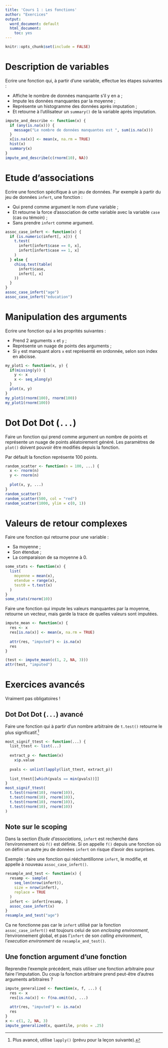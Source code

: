 ```yaml
---
title: 'Cours 1 : Les fonctions'
author: "Exercices"
output:
  word_document: default
  html_document:
    toc: yes
---
```


```r
knitr::opts_chunk$set(include = FALSE)
```

# Description de variables

Ecrire une fonction qui, à partir d'une variable, effectue les étapes suivantes :

  * Affiche le nombre de données manquante s'il y en a ;
  * Impute les données manquantes par la moyenne ;
  * Représente un histogramme des données après imputation ;
  * Et retourne à l'utilisateur un `summary()` de la variable après imputation.
  
```r
impute_and_describe <- function(x) {
  if (any(is.na(x))) {
    message("Le nombre de données manquantes est ", sum(is.na(x)))
  }
  x[is.na(x)] <- mean(x, na.rm = TRUE)
  hist(x)
  summary(x)
}
impute_and_describe(c(rnorm(10), NA))
```

# Etude d'associations

Ecrire une fonction spécifique à un jeu de données. Par exemple à partir du jeu de données `infert`, une fonction :

  * Qui prend comme argument le nom d'une variable ;
  * Et retourne la force d'association de cette variable avec la variable `case` (cas ou témoin) ;
  * Sans prendre `infert` comme argument.

```r
assoc_case_infert <- function(x) {
  if (is.numeric(infert[, x])) {
    t.test(
      infert[infert$case == 0, x],
      infert[infert$case == 1, x]
    )
  } else {
    chisq.test(table(
      infert$case,
      infert[, x]
    ))
  }
}
assoc_case_infert("age")
assoc_case_infert("education")
```

# Manipulation des arguments

Ecrire une fonction qui a les proprités suivantes :

  * Prend 2 arguments `x` et `y` ;
  * Représente un nuage de points des arguments ;
  * Si `y` est manquant alors `x` est représenté en ordonnée, selon son index en abcisse.
  
```r
my_plot1 <- function(x, y) {
  if(missing(y)) {
    y <- x
    x <- seq_along(y)
  }
  plot(x, y)
}
my_plot1(rnorm(100), rnorm(100))
my_plot1(rnorm(100))
```

# Dot Dot Dot (`...`)

Faire un fonction qui prend comme argument un nombre de points et représente un nuage de points aléatoirement généré. Les paramètres de `plot()` doivent pouvoir être modifiés depuis la fonction.

Par défault la fonction représente 100 points.

```r
random_scatter <- function(n = 100, ...) {
  x <- rnorm(n)
  y <- rnorm(n)
  
  plot(x, y, ...)
}
random_scatter()
random_scatter(500, col = "red")
random_scatter(1000, ylim = c(0, 1))
```

# Valeurs de retour complexes 

Faire une fonction qui retourne pour une variable :

  * Sa moyenne ;
  * Son étendue ;
  * La comparaison de sa moyenne à 0.
  
```r
some_stats <- function(x) {
  list(
    moyenne = mean(x),
    etendue = range(x),
    test0 = t.test(x)
  )
}
some_stats(rnorm(10))
```

Faire une fonction qui impute les valeurs manquantes par la moyenne, retourne un vecteur, mais garde la trace de quelles valeurs sont imputées.

```r
impute_mean <- function(x) {
  res <- x
  res[is.na(x)] <- mean(x, na.rm = TRUE)
  
  attr(res, "imputed") <- is.na(x)
  res
}

(test <- impute_mean(c(1, 2, NA, 3)))
attr(test, "imputed")
```

# Exercices avancés

Vraiment pas obligatoires !

## Dot Dot Dot (`...`) avancé

Faire une fonction qui à partir d'un nombre arbitraire de `t.test()` retourne le plus significatif.^[Plus avancé, utilise `lapply()` (prévu pour la leçon suivante).]

```r
most_signif_ttest <- function(...) {
  list_ttest <- list(...)
  
  extract_p <- function(x)
    x$p.value
  
  pvals <- unlist(lapply(list_ttest, extract_p))
  
  list_ttest[[which(pvals == min(pvals))]]
}
most_signif_ttest(
  t.test(rnorm(10), rnorm(10)),
  t.test(rnorm(10), rnorm(10)),
  t.test(rnorm(10), rnorm(10)),
  t.test(rnorm(10), rnorm(10))
)
```

## Note sur le scoping

Dans la section *Etude d'associations*, `infert` est recherché dans l'environnement où `f()` est définie. Si on appelle `f()` depuis une fonction où on défini un autre jeu de données `infert` on risque d'avoir des surprises.

Exemple : faire une fonction qui rééchantillonne `infert`, le modifie, et appelle à nouveau `assoc_case_infert()`.

```r
resample_and_test <- function(x) {
  resamp <- sample(
    seq_len(nrow(infert)),
    size = nrow(infert),
    replace = TRUE
  )
  infert <- infert[resamp, ]
  assoc_case_infert(x)
}
resample_and_test("age")
```

Ca ne fonctionne pas car le `infert` utilisé par la fonction `assoc_case_infert()` est toujours celui de son *enclosing environment*, l'environnement global, et pas l'`infert` de son *calling environment*, l'*execution environment* de `resample_and_test()`.

## Une fonction argument d'une fonction

Reprendre l'exemple précédent, mais utiliser une fonction arbitraire pour faire l'imputation. Du coup la fonction arbitraire prend peut-être d'autres arguments arbitraires ?

```r
impute_generalized <- function(x, f, ...) {
  res <- x
  res[is.na(x)] <- f(na.omit(x), ...)
  
  attr(res, "imputed") <- is.na(x)
  res
}
x <- c(1, 2, NA, 3)
impute_generalized(x, quantile, probs = .25)
```
